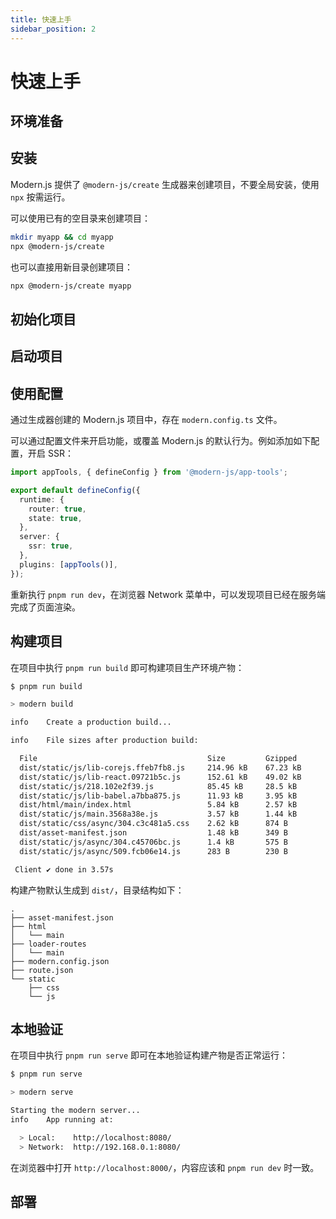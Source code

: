 ```yaml
---
title: 快速上手
sidebar_position: 2
---
```

# 快速上手

## 环境准备


<Prerequisites />

## 安装

Modern.js 提供了 `@modern-js/create` 生成器来创建项目，不要全局安装，使用 `npx` 按需运行。

可以使用已有的空目录来创建项目：

```bash
mkdir myapp && cd myapp
npx @modern-js/create
```

也可以直接用新目录创建项目：

```bash
npx @modern-js/create myapp
```

## 初始化项目


<InitApp />

## 启动项目


<DebugApp />

## 使用配置

通过生成器创建的 Modern.js 项目中，存在 `modern.config.ts` 文件。

可以通过配置文件来开启功能，或覆盖 Modern.js 的默认行为。例如添加如下配置，开启 SSR：

```ts title="modern.config.ts"
import appTools, { defineConfig } from '@modern-js/app-tools';

export default defineConfig({
  runtime: {
    router: true,
    state: true,
  },
  server: {
    ssr: true,
  },
  plugins: [appTools()],
});
```

重新执行 `pnpm run dev`，在浏览器 Network 菜单中，可以发现项目已经在服务端完成了页面渲染。

## 构建项目

在项目中执行 `pnpm run build` 即可构建项目生产环境产物：

```bash
$ pnpm run build

> modern build

info    Create a production build...

info    File sizes after production build:

  File                                      Size         Gzipped
  dist/static/js/lib-corejs.ffeb7fb8.js     214.96 kB    67.23 kB
  dist/static/js/lib-react.09721b5c.js      152.61 kB    49.02 kB
  dist/static/js/218.102e2f39.js            85.45 kB     28.5 kB
  dist/static/js/lib-babel.a7bba875.js      11.93 kB     3.95 kB
  dist/html/main/index.html                 5.84 kB      2.57 kB
  dist/static/js/main.3568a38e.js           3.57 kB      1.44 kB
  dist/static/css/async/304.c3c481a5.css    2.62 kB      874 B
  dist/asset-manifest.json                  1.48 kB      349 B
  dist/static/js/async/304.c45706bc.js      1.4 kB       575 B
  dist/static/js/async/509.fcb06e14.js      283 B        230 B

 Client ✔ done in 3.57s
```

构建产物默认生成到 `dist/`，目录结构如下：

```
.
├── asset-manifest.json
├── html
│   └── main
├── loader-routes
│   └── main
├── modern.config.json
├── route.json
└── static
    ├── css
    └── js
```

## 本地验证

在项目中执行 `pnpm run serve` 即可在本地验证构建产物是否正常运行：

```bash
$ pnpm run serve

> modern serve

Starting the modern server...
info    App running at:

  > Local:    http://localhost:8080/
  > Network:  http://192.168.0.1:8080/
```

在浏览器中打开 `http://localhost:8000/`，内容应该和 `pnpm run dev` 时一致。

## 部署


<Deploy />
